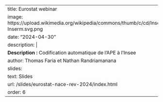 
---
title: Eurostat webinar 
image: https://upload.wikimedia.org/wikipedia/commons/thumb/c/cd/Inserm.svg/1200px-Inserm.svg.png
date: "2024-04-30"
description: |
  <b>Description :</b> Codification automatique de l'APE à l'Insee
author: Thomas Faria et Nathan Randriamanana 
slides:
  text: Slides
  url: /slides/eurostat-nace-rev-2024/index.html
order: 6
---

